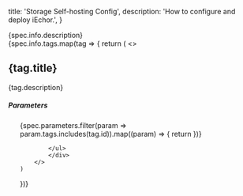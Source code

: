

  title: 'Storage Self-hosting Config',
  description: 'How to configure and deploy iEchor.',
}

<div>{spec.info.description}</div>

<div>
{spec.info.tags.map(tag => {
    return (
        <>
            <h2 className="text-scale-1200">{tag.title}</h2>
            <p className="text-scale-1000">{tag.description}</p>
            <div className="not-prose">
            <h5 className="text-base text-scale-1200 mb-3">Parameters</h5>
            <ul>
                {spec.parameters.filter(param => param.tags.includes(tag.id)).map((param) => {
                    return <Param name={param.title} type={param.type} description={param.description} required={param.required} />
                })}

            </ul>
            </div>
        </>
    )

})}

</div>


